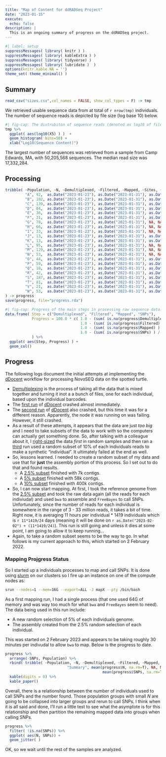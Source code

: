 ```yaml
---
title: "Map of Content for ddRADSeq Project"
date: "2023-01-15"
execute:
  echo: false
description: | 
  This is an ongoing summary of progress on the ddRADSeq project.
---
```


```r
#| label: setup
suppressMessages( library( knitr ) )
suppressMessages( library( kableExtra ) )
suppressMessages( library( tidyverse) )
suppressMessages( library( lubridate )  )
options(knitr.kable.NA = '')
theme_set( theme_minimal() )
```


## Summary 


```r
read_csv("sizes.csv",col_names = FALSE, show_col_types = F) -> tmp 
```


We retrieved usable sequence data from at total of `r nrow(tmp)` individuals.  The number of sequence reads is depicted by file size (log base 10) below.

```r
#| fig-cap: The distrubiton of sequence reads (denoted as log10 of file size) for all individuals sequenced. 
tmp %>%
  ggplot( aes(log10(X5) ) )  + 
  geom_histogram( bins=50) + 
  xlab("Log10(Sequence Content)")
```

The largest number of sequences was retrieved from a sample from Camp Edwards, MA, with 50,205,568 sequences.  The median read size was 17,332,284.  


## Processing

```r
tribble( ~Population, ~N, ~Demultiplexed, ~Filtered, ~Mapped, ~Sites, ~SNPs, ~Note,
         "A", 92,  as.Date("2023-01-23"), as.Date("2023-01-31"), as.Date("2023-02-04"), NA, NA, "",
         "B", 102, as.Date("2023-01-23"), as.Date("2023-01-31"), as.Date("2023-02-06"), NA, NA, "",
         "C", 139, as.Date("2023-01-23"), as.Date("2023-01-31"), as.Date("2023-02-10"), NA, NA, "",
         "D", 84,  as.Date("2023-01-23"), as.Date("2023-01-31"), as.Date("2023-02-12"), NA, NA, "",
         "E", 36,  as.Date("2023-01-23"), as.Date("2023-01-31"), as.Date("2023-02-13"), NA, NA, "",
         "F", 31,  as.Date("2023-01-23"), as.Date("2023-01-31"), as.Date("2023-02-14"), NA, NA, "",
         "G", 78,  as.Date("2023-01-23"), as.Date("2023-01-31"), NA, NA, NA, "",
         "H", 66,  as.Date("2023-01-23"), as.Date("2023-01-31"), NA, NA, NA, "",
         "I", 33,  as.Date("2023-01-23"), as.Date("2023-01-31"), NA, NA, NA, "",
         "J", 13,  as.Date("2023-01-23"), as.Date("2023-01-31"), as.Date("2023-02-15"), 9367, 1508, "Rerun FreeBayes",
         "K", 13,  as.Date("2023-01-23"), as.Date("2023-01-31"), as.Date("2023-02-15"), 9367, 1508, "Rerun FreeBayes",
         "L", 95,  as.Date("2023-01-23"), as.Date("2023-01-31"), NA, NA, NA, "",
         "M", 129, as.Date("2023-01-23"), as.Date("2023-01-31"), NA, NA, NA, "",
         "N", 53,  as.Date("2023-01-23"), as.Date("2023-01-31"), NA, NA, NA, "",
         "O", 44,  as.Date("2023-01-23"), as.Date("2023-01-31"), as.Date("2023-02-15"), 11338, 282, "Rerun FreeBayes",
         "P", 59,  as.Date("2023-01-23"), as.Date("2023-01-31"), as.Date("2023-02-15"), 10730, 1660, "",
         "Q", 18,  as.Date("2023-01-23"), as.Date("2023-01-31"), as.Date("2023-02-10"), 7100, 188, "Rerun FreeBayes",
         "R", 42,  as.Date("2023-01-23"), as.Date("2023-01-31"), as.Date("2023-02-13"), 10294, 1348, "",
         "S", 187, as.Date("2023-01-23"), as.Date("2023-01-31"), as.Date("2023-02-13"), 15089, 1994, "",
         "T", 81,  as.Date("2023-01-23"), as.Date("2023-01-31"), as.Date("2023-02-15"), 11986, 176, "Rerun FreeBayes",
         "V", 21,  as.Date("2023-01-23"), as.Date("2023-01-31"), as.Date("2023-02-13"), 8586, 58, "Rerun FreeBayes",
         "W", 53,  as.Date("2023-01-23"), as.Date("2023-01-31"), as.Date("2023-02-09"), 10891, 1113, ""
) -> progress
save(progress, file="progress.rda")
```



```r
#| fig-cap: Progress of the main steps in processing raw sequence data.  
data.frame( Step = c("Demultiplexed", "Filtered", "Mapped", "SNPs"),
            Progress = 100.0 * c( 1.0 - (sum( is.na(progress$Demultiplexed) ) / nrow(progress)),
                                  1.0 - (sum( is.na(progress$Filtered) ) / nrow(progress)),
                                  1.0 - (sum( is.na(progress$Mapped) ) / nrow(progress)),
                                  1.0 - (sum( is.na(progress$SNPs) ) / nrow(progress)))
            ) %>%
  ggplot( aes(Step, Progress) ) + 
  geom_col()

```


## Progress

The following logs document the initial attempts at implementing the [dDocent](https://www.ddocent.com) workflow for processing NovoSEQ data on the spotted turtle.

- [Demultiplexing](/posts/2022-10-05-ddradseq) is the process of taking all the data that is mixed together and turning it inot a a bunch of files, one for each individual, based upon the individual barcodes.
- The [first run](/posts/2023-01-21-first-ddocent-run/) of [dDocent](http://ddocent.com/) crashed almost immediately.
- The [second run](/2023-01-25-second-ddocent-run/) of [dDocent](http://ddocent.com/) also crashed, but this time it was for a different reason.  Apparently, the node it was running on was failing.  However, it still crashed.
- As a result of these attempts, it appears that the data are just *too big* and I need to take subsets of the data to work with so the computers can actually get something done.  So, after talking with a colleague about it, I [right-sized](/posts/2023-01-12-right-sizing-sequences/) the data *first* in random samples and then ran a [third](/posts/2023-01-25-a-10percent-full-data-run/) run used a random subset of 10% of each individuals reads to make a synthetic "individual".  It ultimately failed at the end as well.
- So, lessons learned.  I needed to create a random subset of my data and use that for **just** the assembly portion of this process.  So I set out to do that and found results.  
  - A [2.5% subset](/posts/2023-01-30-2pt5pct-ddocent-run/) finished with 7k contigs.
  - A [5% subset](/posts/2023-01-31-5pct-ddocent-run/) finished with 58k contigs.
  - A [10% subset](/posts/2023-01-27-10pct-ddocent-run/) finished with 400k contigs.
- So, I can now start mapping.  At first, I took the reference genome from the [2.5% subset](/posts/2023-01-30-2pt5pct-ddocent-run/) and took the raw data again (all the reads for each indiviudal) and used `bwa` to assemble and `FreeBayes` to call SNPs.  Unfortunately, since the number of reads for each individual is somewhere in the range of 3 - 33 million reads, it takes a bit of time.  Right now, it is averaging 11 hours per individual * 1419 individuals which is `r 11*1419/24` days (meaning it will be done on `r as.Date("2023-02-02") + (11*1419/24)`).  This run is still going and unless it dies at some point, I am going to allow it to keep running...
- Again, to take a random subset seems to be the way to go.  In what follows is my current approach to this, which started on 2 February 2022.

### Mapping Projgress Status

So I started up a individuals processes to map and call SNPs.  It is done using [slurm](https://slurm.schedmd.com) on our clusters so I fire up an instance on one of the compute nodes as:

```bash
srun --nodes=1 --mem=16G --export=ALL -J mapX --pty /bin/bash
```

As a first mapping run, I had a single process (that one used 64G of memory and was way too much for what `bwa` and `FreeBayes` seem to need). The data being used in this run include:

- A new random selection of 5% of each individuals genome.  
- The assembly created from the 2.5% random selection of each individual.

This was started on 2 February 2023 and appears to be taking roughly 30 minutes per indivudal to allow `bwa` to map.  Below is the progress to date.

```r
progress %>%
  arrange(-SNPs, Population) %>%
  rbind( tribble( ~Population, ~N, ~Demultiplexed, ~Filtered, ~Mapped, ~Sites, ~SNPs, ~Note,
                            "Summary", mean(progress$N, na.rm=T), NA, NA, NA, mean(progress$Sites, na.rm=T),
                                            mean(progress$SNPs, na.rm=T), NA) ) %>%
  kable(digits = 0) %>%
  kable_paper()
```

Overall, there is a relationship between the number of individuals used to call SNPs and the number found. Those population groups with small $N$ are going to be collapsed into larger groups and rerun to call SNPs.  I think when it is all said and done, I'll run a little test to see what the asymptote is for this relationship and then partition the remaining mapped data into groups when calling SNPs.

```r
progress %>%
  filter( !is.na(SNPs)) %>%
  ggplot( aes(N, SNPs)) + 
  geom_jitter( ) 
```

OK, so we wait until the rest of the samples are analyzed.




